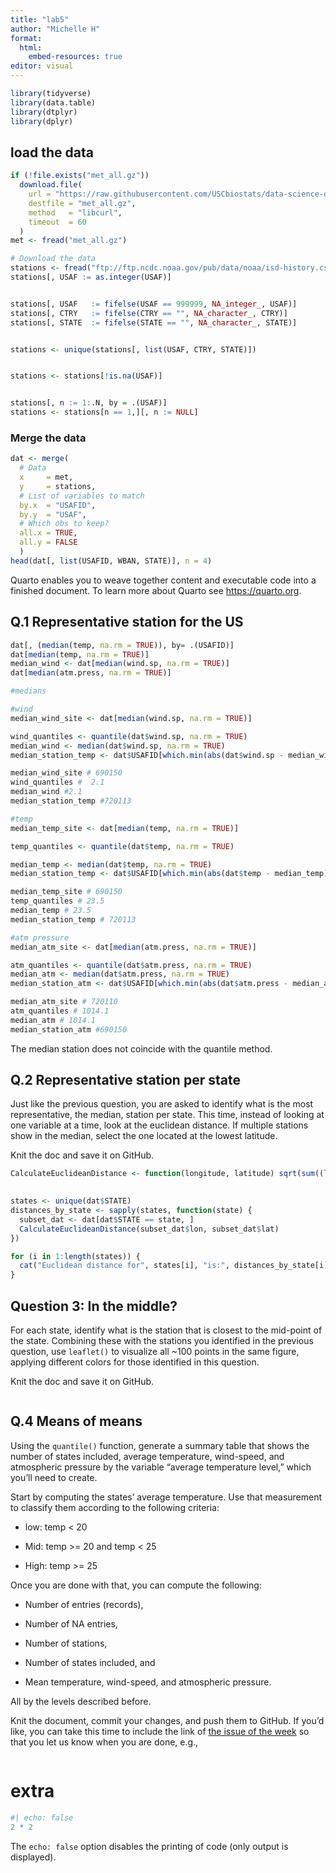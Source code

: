 ```yaml
---
title: "lab5"
author: "Michelle H"
format:
  html:
    embed-resources: true
editor: visual
---
```


```r
library(tidyverse)
library(data.table)
library(dtplyr)
library(dplyr)
```

## load the data

```r
if (!file.exists("met_all.gz"))
  download.file(
    url = "https://raw.githubusercontent.com/USCbiostats/data-science-data/master/02_met/met_all.gz",
    destfile = "met_all.gz",
    method   = "libcurl",
    timeout  = 60
  )
met <- fread("met_all.gz")
```

```r
# Download the data
stations <- fread("ftp://ftp.ncdc.noaa.gov/pub/data/noaa/isd-history.csv")
stations[, USAF := as.integer(USAF)]


stations[, USAF   := fifelse(USAF == 999999, NA_integer_, USAF)]
stations[, CTRY   := fifelse(CTRY == "", NA_character_, CTRY)]
stations[, STATE  := fifelse(STATE == "", NA_character_, STATE)]


stations <- unique(stations[, list(USAF, CTRY, STATE)])


stations <- stations[!is.na(USAF)]


stations[, n := 1:.N, by = .(USAF)]
stations <- stations[n == 1,][, n := NULL]
```

### Merge the data

```r

dat <- merge(
  # Data
  x     = met,      
  y     = stations, 
  # List of variables to match
  by.x  = "USAFID",
  by.y  = "USAF", 
  # Which obs to keep?
  all.x = TRUE,      
  all.y = FALSE
  )
head(dat[, list(USAFID, WBAN, STATE)], n = 4)
```

Quarto enables you to weave together content and executable code into a finished document. To learn more about Quarto see <https://quarto.org>.

## Q.1 **Representative station for the US**

```r
dat[, (median(temp, na.rm = TRUE)), by= .(USAFID)]
dat[median(temp, na.rm = TRUE)]
median_wind <- dat[median(wind.sp, na.rm = TRUE)]
dat[median(atm.press, na.rm = TRUE)]
```

```r
#medians

#wind
median_wind_site <- dat[median(wind.sp, na.rm = TRUE)]

wind_quantiles <- quantile(dat$wind.sp, na.rm = TRUE)
median_wind <- median(dat$wind.sp, na.rm = TRUE)
median_station_temp <- dat$USAFID[which.min(abs(dat$wind.sp - median_wind))]

median_wind_site # 690150 
wind_quantiles #  2.1
median_wind #2.1
median_station_temp #720113

#temp
median_temp_site <- dat[median(temp, na.rm = TRUE)]

temp_quantiles <- quantile(dat$temp, na.rm = TRUE)

median_temp <- median(dat$temp, na.rm = TRUE)
median_station_temp <- dat$USAFID[which.min(abs(dat$temp - median_temp))]

median_temp_site # 690150
temp_quantiles # 23.5
median_temp # 23.5
median_station_temp # 720113

#atm pressure
median_atm_site <- dat[median(atm.press, na.rm = TRUE)]

atm_quantiles <- quantile(dat$atm.press, na.rm = TRUE)
median_atm <- median(dat$atm.press, na.rm = TRUE)
median_station_atm <- dat$USAFID[which.min(abs(dat$atm.press - median_atm))]

median_atm_site # 720110
atm_quantiles # 1014.1
median_atm # 1014.1
median_station_atm #690150                      

```

The median station does not coincide with the quantile method.

## Q.2 **Representative station per state**

Just like the previous question, you are asked to identify what is the most representative, the median, station per state. This time, instead of looking at one variable at a time, look at the euclidean distance. If multiple stations show in the median, select the one located at the lowest latitude.

Knit the doc and save it on GitHub.

```r

CalculateEuclideanDistance <- function(longitude, latitude) sqrt(sum((longitude - latitude)^2))
  

states <- unique(dat$STATE)
distances_by_state <- sapply(states, function(state) {
  subset_dat <- dat[dat$STATE == state, ]
  CalculateEuclideanDistance(subset_dat$lon, subset_dat$lat)
})

for (i in 1:length(states)) {
  cat("Euclidean distance for", states[i], "is:", distances_by_state[i], "\n")
}


```

## **Question 3: In the middle?**

For each state, identify what is the station that is closest to the mid-point of the state. Combining these with the stations you identified in the previous question, use `leaflet()` to visualize all \~100 points in the same figure, applying different colors for those identified in this question.

Knit the doc and save it on GitHub.

```r

```

## Q.4 **Means of means**

Using the `quantile()` function, generate a summary table that shows the number of states included, average temperature, wind-speed, and atmospheric pressure by the variable "average temperature level," which you'll need to create.

Start by computing the states' average temperature. Use that measurement to classify them according to the following criteria:

-   low: temp \< 20

-   Mid: temp \>= 20 and temp \< 25

-   High: temp \>= 25

Once you are done with that, you can compute the following:

-   Number of entries (records),

-   Number of NA entries,

-   Number of stations,

-   Number of states included, and

-   Mean temperature, wind-speed, and atmospheric pressure.

All by the levels described before.

Knit the document, commit your changes, and push them to GitHub. If you'd like, you can take this time to include the link of [the issue of the week](https://github.com/USCbiostats/PM566/issues/42) so that you let us know when you are done, e.g.,

```r

```

# extra

```r
#| echo: false
2 * 2
```

The `echo: false` option disables the printing of code (only output is displayed).
